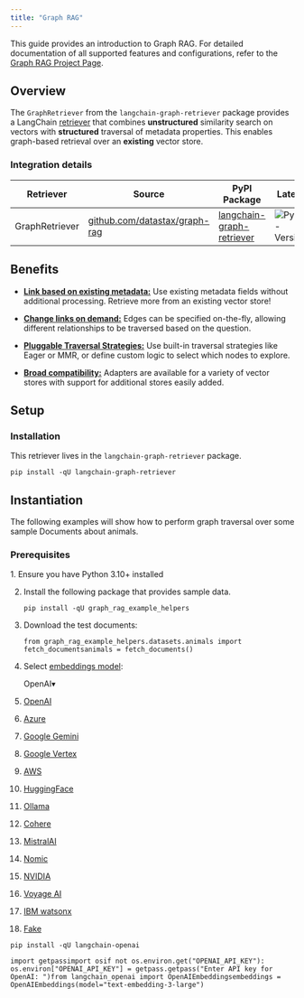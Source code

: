 ```yaml
---
title: "Graph RAG"
---
```


This guide provides an introduction to Graph RAG. For detailed documentation of all supported features and configurations, refer to the [Graph RAG Project Page](https://datastax.github.io/graph-rag/).

## Overview

The `GraphRetriever` from the `langchain-graph-retriever` package provides a LangChain [retriever](/oss/concepts/retrievers) that combines **unstructured** similarity search on vectors with **structured** traversal of metadata properties. This enables graph-based retrieval over an **existing** vector store.

### Integration details

| Retriever      | Source                                                                                                              | PyPI Package                                                                     | Latest                                                                                             | Project Page                                       |
| -------------- | ------------------------------------------------------------------------------------------------------------------- | -------------------------------------------------------------------------------- | -------------------------------------------------------------------------------------------------- | -------------------------------------------------- |
| GraphRetriever | [github.com/datastax/graph-rag](https://github.com/datastax/graph-rag/tree/main/packages/langchain-graph-retriever) | [langchain-graph-retriever](https://pypi.org/project/langchain-graph-retriever/) | ![PyPI - Version](/images/oss/integrations/retrievers/graph_rag/pypi/v/langchain-graph-retriever) | [Graph RAG](https://datastax.github.io/graph-rag/) |

## Benefits

* [**Link based on existing metadata:**](https://datastax.github.io/graph-rag/guide/get-started/) Use existing metadata fields without additional processing. Retrieve more from an existing vector store!

* [**Change links on demand:**](https://datastax.github.io/graph-rag/guide/edges/) Edges can be specified on-the-fly, allowing different relationships to be traversed based on the question.

* [**Pluggable Traversal Strategies:**](https://datastax.github.io/graph-rag/guide/strategies/) Use built-in traversal strategies like Eager or MMR, or define custom logic to select which nodes to explore.

* [**Broad compatibility:**](https://datastax.github.io/graph-rag/guide/adapters/) Adapters are available for a variety of vector stores with support for additional stores easily added.

## Setup

### Installation

This retriever lives in the `langchain-graph-retriever` package.

```
pip install -qU langchain-graph-retriever
```

## Instantiation

The following examples will show how to perform graph traversal over some sample Documents about animals.

### Prerequisites

<Accordion title="Toggle for Details">
  1. Ensure you have Python 3.10+ installed

  2. Install the following package that provides sample data.

     ```
     pip install -qU graph_rag_example_helpers
     ```

  3. Download the test documents:

     ```
     from graph_rag_example_helpers.datasets.animals import fetch_documentsanimals = fetch_documents()
     ```

  4. Select [embeddings model](/oss/integrations/text_embedding):

     OpenAI▾

  5. [OpenAI](#)

  6. [Azure](#)

  7. [Google Gemini](#)

  8. [Google Vertex](#)

  9. [AWS](#)

  10. [HuggingFace](#)

  11. [Ollama](#)

  12. [Cohere](#)

  13. [MistralAI](#)

  14. [Nomic](#)

  15. [NVIDIA](#)

  16. [Voyage AI](#)

  17. [IBM watsonx](#)

  18. [Fake](#)

  ```
  pip install -qU langchain-openai
  ```

  ```
  import getpassimport osif not os.environ.get("OPENAI_API_KEY"):  os.environ["OPENAI_API_KEY"] = getpass.getpass("Enter API key for OpenAI: ")from langchain_openai import OpenAIEmbeddingsembeddings = OpenAIEmbeddings(model="text-embedding-3-large")
  ```
</Accordion>
